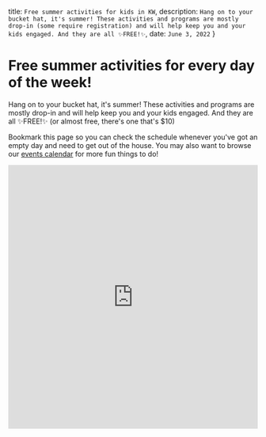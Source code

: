 
  title: `Free summer activities for kids in KW`,
  description: `Hang on to your bucket hat, it's summer! These activities and programs are mostly drop-in (some require registration) and will help keep you and your kids engaged. And they are all ✨FREE!✨`,
  date: `June 3, 2022`
}

# Free summer activities for every day of the week!

Hang on to your bucket hat, it's summer! These activities and programs are mostly drop-in and will help keep you and your kids engaged. And they are all ✨FREE!✨ (or almost free, there's one that's $10)

Bookmark this page so you can check the schedule whenever you've got an empty day and need to get out of the house. You may also want to browse our [events calendar](https://www.unboringkw.com/#events) for more fun things to do!

<div style={{ marginTop: "1rem"}}>
  <iframe 
    className="airtable-embed" 
    src="https://airtable.com/embed/shr8rNCGMnBI4ZYuQ?backgroundColor=teal&viewControls=on" frameBorder="0" 
    onmousewheel="" 
    width="100%" 
    height="533" 
    style={{background: "transparent", border: "1px solid #ccc"}}
  />
</div>

## 🗓️ MONDAYS

### Explore Play Learn Drop-ins

- *Mondays at 10:30am at WPL Eastside Branch*
- *Tuesdays at 10:30am at WPL John M. Harper Branch*
- *Thursdays at 10:30am at WPL McCormick Branch*

Get ready for stories, songs and lots of fun activities.

This is a drop in program for children ages 0 to 5 years old with a caregiver.

Early Learning Programs for young children at WPL are based on literacy research and include tips and information for parents and caregivers. Your active participation in these programs will maximize the experience for you and your child.

[👉 WPL event listings](https://calendar.wpl.ca/events?v=list&a=0-5&r=months&n=4)

## 🗓️ TUESDAYS

### Summer Stories in the Park

- *Tuesdays at 11am at Victoria Park*

Catch up with us in Victoria Park during the summer while we bike with the Book Pedaler! Join us at 11am every Tuesday at the playground, near the splash pad, for stories, songs, and games. 

This program is weather dependent. 

No registration required

[👉 KPL event page](https://www.kpl.org/programs-and-events/event-listing/event?&eventID=4300&eventDateID=5101)

### Farmyard Fables
- *Tuesdays and Thurdays at 9am, 11am, and 1pm at St Jacobs Market

Join us every Tuesday and Thursday at 9am, 11am, and 1pm to meet our farmyard animals and enjoy being read a farmyard fable while learning all about farm life.

[👉 Instagram post](https://www.instagram.com/p/CuSNaalPIpm/)

### Pick Your Play - Youth Drop-in
- *Tuesdays and Thursdays from 10:00am to 12:00pm at Albert McCormick Community Centre*

Pick Your Play drop-in for youth 8 yrs and up at Albert McCormick Community Centre.

Tuesday and Thursdays, 10:00 a.m. to 12:00 p.m. from July 4 to August 31. Activities include gaming, sports, fitness, crafts and more.

Buy a Tuesday or Thursday pass for $10.00 ($20.00 for both days) at the Customer Service desk at RIM Park, WMRC or Albert McCormick centres. Check the locations for hours.

[👉 Albert McCormick Community Centre](https://www.waterloo.ca/en/things-to-do/albert-mccormick-community-centre.aspx?_ga=2.24300723.886758304.1689196683-1283013839.1681843687)

## 🗓️ WEDNESDAYS

### Campfires

- *Wednesdays at 6pm at Waterloo Public Square and other locations*

Gather around the campfire with friends and neighbours for local music, games and more. 

The campfires take place twice a month, once at Waterloo Public Square and once at a community location. The first one is at Albert McCormick Community Centre on June 7th. 

[👉 City of Waterloo events](https://www.waterloo.ca/en/things-to-do/all-city-events.aspx#Campfire-May-August-)


### Ukuleles and Lullabies
- *Wednesdays at 10:30am at WPL Eastside Branch*

Back by popular demand, this series is designed for caregivers of infants who want to learn the basics of ukulele and how to play simple lullabies.

Babies are welcome to attend.

Ukuleles will be available for registrants to borrow.

There are four sessions taking place on Wednesdays: June 21, 28, July 5, and 12.

[👉 WPL event page](https://calendar.wpl.ca/event/8457951)

### Discovering Gardens
- *Wednesdays in July at 10:30am at Albert McCormick*

We’ll explore how gardens grow through stories, activities and hands on exploration in the Sunnydale Garden.

Information about the meeting location will be sent before the first class.

For children ages 3 to 5 years with a caregiver.

There are four sessions taking place on Wednesdays: July 5, 12, 19, and 26.

[👉 WPL event page](https://calendar.wpl.ca/event/8457918)

### Yoga in the Park
- *Wednesdays at 12:30pm at Civic Centre Park*

Each week, trained yoga instructors from Branches Yoga will walk participants through a series of poses that will help them relax and reset for the rest of their workday.
All are welcome. Free to the public.

[👉 Facebook event](https://www.facebook.com/events/766972765084823/766972771751489/)

### Mid-Week Market

- *Wednesdays in July & August from 2:00pm to 9:00pm at the Kitchener Market*

The Kitchener Market will be doing a mid-week market on Wednesdays in July & August as a part of their summer series! Join us at the Kitchener Market between 2 – 7 p.m. to shop fresh, local & affordable meat, dairy, produce, baked goods & more! This summer series will also feature music at the market – a fun evening out on Kitchener Market’s piazza from 5 – 9 p.m. featuring live entertainment, a bar with curated beverages, pop-up food vendors, local chefs & more

[👉 Kitchener Market](https://www.kitchenermarket.ca/en/whats-happening/mid-week-market.aspx)


## 🗓️ THURSDAYS

### Movies in the Park
- *Every second Thursday at sundown in Waterloo Park*

Hosted in Waterloo Park near the Bandshell, bring a blanket and watch movies on the big outdoor screen! Movies begin at sundown. Movie titles TBA.

[👉 City of Waterloo events](https://www.waterloo.ca/en/things-to-do/all-city-events.aspx#Movies-In-The-Park-June-August-)

### Mary Allen Park Playgroup
- *Thursdays at 12:45*

The group meets at the park and walks together to the Rogers Street EarlyON, right across from the Cafe Pyrus Outpost. If you’d rather meet at the centre, the playgroup usually arrives to the EarlyON centre around 1pm. 

It’s the perfect way to meet other parents and caregivers during the day and get the kiddos engaging with some social play! 🌞🌈✨

[👉 Mary Allen Neighbourhood Association](https://www.instagram.com/heymaryallen/?hl=en)

### Mary Allen Farmers Market
- *Thursdays from 4pm to 7pm*

Drop by Mary Allen Park on Thursday evenings for a lovely neighbourhood farmer's market featuring local food and artisan vendors, food trucks, and live music. It kicks off the last week of June.  

[👉 Mary Allen Neighbourhood Association](https://www.instagram.com/heymaryallen/?hl=en)

### Cafe Pyrus Mini-Market + Open Mic
- *Thursdays from 6pm to 9pm*

Cafe Pyrus is hosting a mini-market and open mic night every Thursday evening at their DTK location. Stop by for live music, local vendors, and yummy vegan snacks.   

[👉 Instagram post](https://www.instagram.com/p/CtaBE_RAggW/?hl=en)

### Uptown Waterloo Night Market
- *Thursdays from 7pm to 10pm*

Another Thursday evening market at the WPL parking lot! Taste local treats, enjoy entertainment from local musicians and variety performers, discover programming from Waterloo Public Library and SO much more!  

[👉 Uptown Waterloo BIA](https://uptownwaterloobia.com/night-market/)

### Splash of Summer
- *Thursdays in July from 6pm to 8pm at Carl Zehr Square*
- *Thursdays in August from 4:30pm to 7:30pm at Kiwanis Park pool*

Looking for a fun and refreshing way to beat the summer heat? Bring the whole family and your bathing suits to City Hall (Thursdays in July) and Kiwanis Park (Thursdays in August) and cool off with our new splashpad.

Bring your bathing suit, pack a picnic and sunscreen for an evening of fun with popular children's entertainer Erick Traplin and friends. Face painting will also be available with a donation to the Food Bank of Waterloo Region.

[👉 City of Kitchener event page](https://www.kitchener.ca/en/arts-culture-and-events/a-splash-of-summer.aspx)


## 🗓️ FRIDAYS

### Cherry Park Playgroup
- *Fridays at 10am at Cherry Park*

Join us for a social hour for kiddos and their parents. Kids from ages 0-7 welcome.

[👉 Cherry Park Neighbourhood Association](https://www.facebook.com/CherryParkNeighbourhood/)

### Sunset Sessions
- *Fridays at sunset (7:30pm) at Vogelsang Green*

Sunset Sessions is a free popup concert series! Bring a friend, a folding chair or blanket to sit on, and be prepared to embrace the community vibes as we enjoy music while the sun sets. We'd love for you to stop by a local restaurant before the show and bring your meal, snacks, and drinks to the green! 

[👉 Downtown Kitchener events](https://www.downtownkitchener.ca/en/festivals-events-experiences.aspx)

## 🗓️ SATURDAYS

### Summer Family Movies
- *Every second Saturday at 2:00pm at KPL Central Branch*

Summer Family Movies are in! Join us every second Saturday at 2:00pm for a free fun family movie in our theatre! 

All Ages. No Registration Required. Space is limited and seats are available First Come First Served.

[👉 KPL event page](https://www.kpl.org/programs-and-events/event-listing/event?&eventID=4488&eventDateID=5821)

### Red Raccoon Bike Rescue
- *Saturdays from 10:00am to 4:00pm by the Clock Tower in Victoria Park*

Red Raccoon offers free bike repairs to the community. They also accept bike donations which will be fixed up and given to kids in need. Get your bikes fixed up then take them for a spin around the park! Check their Instagram account for more community events and rides.

[👉 Red Raccoon on Instagram](https://www.instagram.com/redraccoonbikerescue)

### Saturday Morning at the City of Waterloo Museum
- *Saturdays from 10:00am - 12:00pm at Waterloo Museum

This family friendly casual drop-in will have activities centred on our current exhibition Cipher|Decipher. So pack up the family and join us for some free fun each Saturday morning this summer. Geared towards families with children 3 years of age and up, but all are welcome.

[👉 City of Waterloo events](https://events.waterloo.ca/default/Detail/2023-07-15-1000-Saturday-Morning-at-the-City-of-Waterloo-Museum2)

## OTHER ACTIVITIES

### EarlyON Programs

In addition to the play areas, EarlyON centres have a great range of programs for parents and children ages 0-6 such as Music and Movement, Infant Massage, Rainbow Family Drop In, and outdoor stroller walks. Check the program calendar to see what's available. 

[👉 EarlyON program calendar](https://earlyyearsinfo.ca/find-a-program-service/program-descriptions/)

### Art in the Park
- *Various dates and locations, check the website for details

Art in the Park participants will have the opportunity to make art that will be featured in a mini-gallery setting in KWAG’s sculpture garden.

[👉 KWAG events](https://kwag.ca/upcoming-programs-events?event_type=8)


### This page will be updated regularly with more free activities for kids. Check back for ideas as needed!


